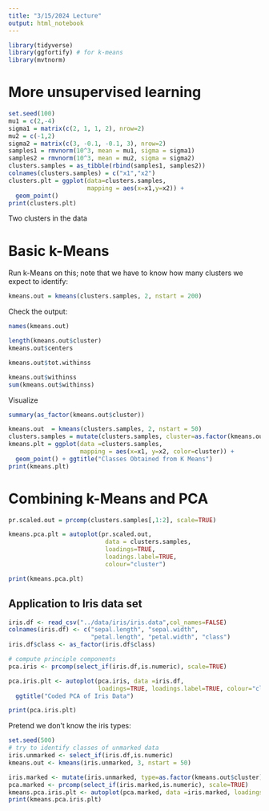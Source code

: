 ```yaml
---
title: "3/15/2024 Lecture"
output: html_notebook
---
```


```r
library(tidyverse)
library(ggfortify) # for k-means
library(mvtnorm)
```

# More unsupervised learning

```r
set.seed(100)
mu1 = c(2,-4)
sigma1 = matrix(c(2, 1, 1, 2), nrow=2)
mu2 = c(-1,2)
sigma2 = matrix(c(3, -0.1, -0.1, 3), nrow=2)
samples1 = rmvnorm(10^3, mean = mu1, sigma = sigma1)
samples2 = rmvnorm(10^3, mean = mu2, sigma = sigma2)
clusters.samples = as_tibble(rbind(samples1, samples2))
colnames(clusters.samples) = c("x1","x2")
clusters.plt = ggplot(data=clusters.samples, 
                      mapping = aes(x=x1,y=x2)) + 
  geom_point()
print(clusters.plt)
```

Two clusters in the data

# Basic k-Means

Run k-Means on this; note that we have to know how many clusters we expect to identify:

```r
kmeans.out = kmeans(clusters.samples, 2, nstart = 200)
```

Check the output:

```r
names(kmeans.out)
```

```r
length(kmeans.out$cluster)
kmeans.out$centers
```

```r
kmeans.out$tot.withinss

kmeans.out$withinss
sum(kmeans.out$withinss)
```

Visualize

```r
summary(as_factor(kmeans.out$cluster))
```

```r
kmeans.out  = kmeans(clusters.samples, 2, nstart = 50)
clusters.samples = mutate(clusters.samples, cluster=as.factor(kmeans.out$cluster))
kmeans.plt = ggplot(data =clusters.samples, 
                    mapping = aes(x=x1, y=x2, color=cluster)) +
  geom_point() + ggtitle("Classes Obtained from K Means")
print(kmeans.plt)

```

# Combining k-Means and PCA

```r
pr.scaled.out = prcomp(clusters.samples[,1:2], scale=TRUE)

kmeans.pca.plt = autoplot(pr.scaled.out, 
                           data = clusters.samples, 
                           loadings=TRUE, 
                           loadings.label=TRUE, 
                           colour="cluster")

print(kmeans.pca.plt)
```

## Application to Iris data set

```r
iris.df <- read_csv("../data/iris/iris.data",col_names=FALSE)
colnames(iris.df) <- c("sepal.length", "sepal.width", 
                       "petal.length", "petal.width", "class")
iris.df$class <- as_factor(iris.df$class)

# compute principle components
pca.iris <- prcomp(select_if(iris.df,is.numeric), scale=TRUE)

pca.iris.plt <- autoplot(pca.iris, data =iris.df, 
                         loadings=TRUE, loadings.label=TRUE, colour="class") + 
  ggtitle("Coded PCA of Iris Data")

print(pca.iris.plt)

```

Pretend we don't know the iris types:

```r
set.seed(500)
# try to identify classes of unmarked data
iris.unmarked <- select_if(iris.df,is.numeric)
kmeans.out <- kmeans(iris.unmarked, 3, nstart = 50)

iris.marked <- mutate(iris.unmarked, type=as.factor(kmeans.out$cluster))
pca.marked <- prcomp(select_if(iris.marked,is.numeric), scale=TRUE)
kmeans.pca.iris.plt <- autoplot(pca.marked, data =iris.marked, loadings=TRUE, loadings.label=TRUE,colour="type") +ggtitle("Coded K-Means PCA of Iris Data")
print(kmeans.pca.iris.plt)

```
